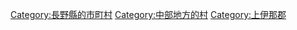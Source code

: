 {{Commonscat|Nakagawa, Nagano}}
{{Catmore}}

{{DEFAULTSORT:Nakagawa}}
[[Category:長野縣的市町村|Category:長野縣的市町村]]
[[Category:中部地方的村|Category:中部地方的村]]
[[Category:上伊那郡|Category:上伊那郡]]